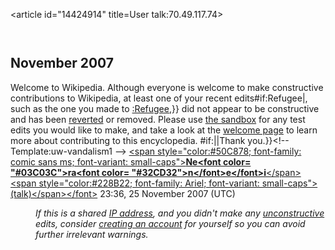 <article id="14424914" title=User talk:70.49.117.74>
	<talkpage id="14424914" title="User talk:70.49.117.74">


== November 2007 ==
{{{icon|[[Image:Information.svg|25px]] }}}Welcome to Wikipedia. Although everyone is welcome to make constructive contributions to Wikipedia, at least one of your recent edits{{{{{subst|}}}#if:Refugee|, such as the one you made to [[:Refugee]],}} did not appear to be constructive and has been [[Help:Reverting|reverted]] or removed.  Please use [[Wikipedia:Sandbox|the sandbox]] for any test edits you would like to make, and take a look at the [[Wikipedia:Introduction|welcome page]] to learn more about contributing to this encyclopedia. {{{{{subst|}}}#if:{{{2|}}}|{{{2}}}|Thank you.}}&lt;!-- Template:uw-vandalism1 --&gt; [[User:Neranei|&lt;span style=&quot;color:#50C878; font-family: comic sans ms; font-variant: small-caps&quot;&gt;'''Ne&lt;font color= &quot;#03C03C&quot;&gt;ra&lt;font color= &quot;#32CD32&quot;&gt;n&lt;/font&gt;e&lt;/font&gt;i'''&lt;/span&gt;]] [[User talk:Neranei|&lt;span style=&quot;color:#228B22; font-family: Ariel; font-variant: small-caps&quot;&gt;(talk)&lt;/span&gt;&lt;/font&gt;]] 23:36, 25 November 2007 (UTC)
:''If this is a shared [[IP address]], and you didn't make any [[Wikipedia:vandalism|unconstructive]] edits, consider [[Wikipedia:Why create an account?|creating an account]] for yourself so you can avoid further irrelevant warnings.''
	</talkpage>
</article>